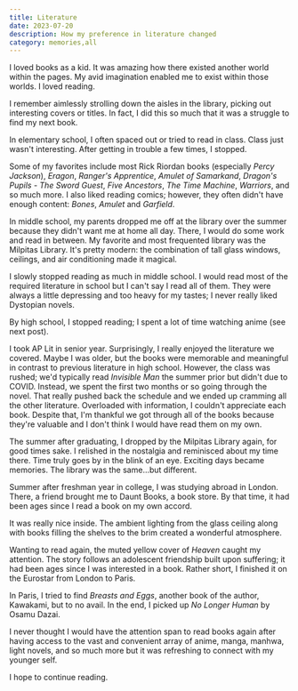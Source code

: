 ```yaml
---
title: Literature 
date: 2023-07-20
description: How my preference in literature changed
category: memories,all
---
```


I loved books as a kid. It was amazing how there existed another world within the pages.
My avid imagination enabled me to exist within those worlds. I loved reading.

I remember aimlessly strolling down the aisles in the library,
picking out interesting covers or titles.
In fact, I did this so much that it was a struggle to find my next book.

In elementary school, I often spaced out or tried to read in class. Class just wasn't interesting.
After getting in trouble a few times, I stopped.

Some of my favorites include most Rick Riordan books (especially *Percy Jackson*),
*Eragon*, *Ranger's Apprentice*, *Amulet of Samarkand*, *Dragon's Pupils - The Sword Guest*,
*Five Ancestors*, *The Time Machine*, *Warriors*, and so much more.
I also liked reading comics; however, they often didn't have enough content: *Bones*,
*Amulet* and *Garfield*.

In middle school, my parents dropped me off at the library over the summer because they didn't want me at home all day.
There, I would do some work and read in between.
My favorite and most frequented library was the Milpitas Library.
It's pretty modern: the combination of tall glass windows, ceilings, and air conditioning made it magical.

I slowly stopped reading as much in middle school.
I would read most of the required literature in school but I can't say I read all of them.
They were always a little depressing and too heavy for my tastes; I never really liked Dystopian novels.

By high school, I stopped reading; I spent a lot of time watching anime (see next post).

I took AP Lit in senior year.
Surprisingly, I really enjoyed the literature we covered.
Maybe I was older, but the books were memorable and meaningful in contrast to
previous literature in high school.
However, the class was rushed; we'd typically read *Invisible Man* the summer prior
but didn't due to COVID.
Instead, we spent the first two months or so going through the novel.
That really pushed back the schedule and we ended up cramming all the other literature.
Overloaded with information, I couldn't appreciate each book.
Despite that, I'm thankful we got through all of the books because they're valuable
and I don't think I would have read them on my own. 

The summer after graduating, I dropped by the Milpitas Library again, for good times sake.
I relished in the nostalgia and reminisced about my time there.
Time truly goes by in the blink of an eye. Exciting days became memories. The library was the same...but different.

Summer after freshman year in college, I was studying abroad in London.
There, a friend brought me to Daunt Books, a book store.
By that time, it had been ages since I read a book on my own accord.

It was really nice inside.
The ambient lighting from the glass ceiling along with books filling the shelves to the brim
created a wonderful atmosphere.

Wanting to read again, the muted yellow cover of *Heaven* caught my attention.
The story follows an adolescent friendship built upon suffering; it had been ages since I was interested in a book.
Rather short, I finished it on the Eurostar from London to Paris.

In Paris, I tried to find *Breasts and Eggs*, another book of the author, Kawakami, but to no avail.
In the end, I picked up *No Longer Human* by Osamu Dazai.

I never thought I would have the attention span to read books again
after having access to the vast and convenient array of anime, manga, manhwa, light novels,
and so much more but it was refreshing to connect with my younger self.

I hope to continue reading.